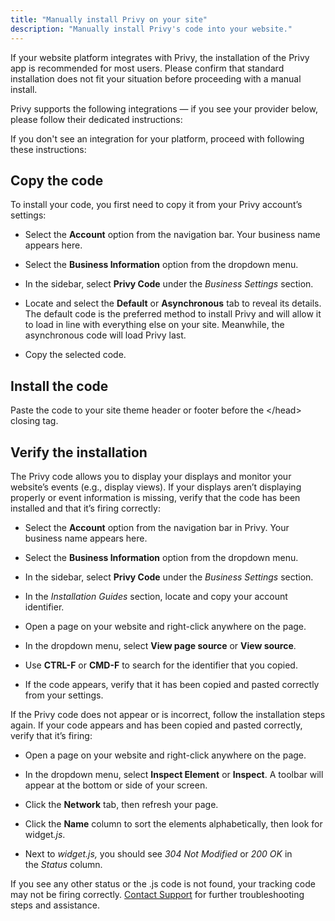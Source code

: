 ```yaml
---
title: "Manually install Privy on your site"
description: "Manually install Privy's code into your website."
---
```


If your website platform integrates with Privy, the installation of the Privy app is recommended for most users. Please confirm that standard installation does not fit your situation before proceeding with a manual install.

Privy supports the following integrations — if you see your provider below, please follow their dedicated instructions:

<CardGroup cols={4}>
  <Card title="Shopify" horizontal={true} href="/docs/learn/integrations/shopify" />

  <Card title="BigCommerce" horizontal={true} href="/docs/learn/integrations/bigcommerce" />

  <Card title="Wix" horizontal={true} href="/docs/learn/integrations/wix" />

  <Card title="Weebly" horizontal={true} href="/docs/learn/integrations/weebly" />
</CardGroup>

If you don't see an integration for your platform, proceed with following these instructions:

## Copy the code

To install your code, you first need to copy it from your Privy account’s settings:

* Select the **Account** option from the navigation bar. Your business name appears here. 

* Select the **Business Information** option from the dropdown menu. 

* In the sidebar, select **Privy Code** under the *Business Settings* section. 

* Locate and select the **Default** or **Asynchronous** tab to reveal its details. The default code is the preferred method to install Privy and will allow it to load in line with everything else on your site. Meanwhile, the asynchronous code will load Privy last.

* Copy the selected code.

## Install the code

Paste the code to your site theme header or footer before the \</head> closing tag.

## Verify the installation

The Privy code allows you to display your displays and monitor your website’s events (e.g., display views). If your displays aren’t displaying properly or event information is missing, verify that the code has been installed and that it’s firing correctly:

* Select the **Account** option from the navigation bar in Privy. Your business name appears here. 

* Select the **Business Information** option from the dropdown menu. 

* In the sidebar, select **Privy Code** under the *Business Settings* section. 

* In the *Installation Guides* section, locate and copy your account identifier.

* Open a page on your website and right-click anywhere on the page.

* In the dropdown menu, select **View page source** or **View source**.

* Use **CTRL-F** or **CMD-F** to search for the identifier that you copied.

* If the code appears, verify that it has been copied and pasted correctly from your settings.

If the Privy code does not appear or is incorrect, follow the installation steps again. If your code appears and has been copied and pasted correctly, verify that it’s firing: 

* Open a page on your website and right-click anywhere on the page.

* In the dropdown menu, select **Inspect Element** or **Inspect**. A toolbar will appear at the bottom or side of your screen.

* Click the **Network** tab, then refresh your page. 

* Click the **Name** column to sort the elements alphabetically, then look for widge&#x74;*.js*. 

* Next to *widget.js,* you should see *304 Not Modified* or *200 OK* in the *Status* column.

If you see any other status or the .js code is not found, your tracking code may not be firing correctly. [Contact Support](mailto:support@privy.com) for further troubleshooting steps and assistance.